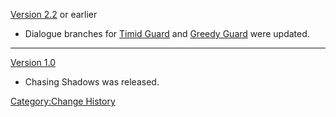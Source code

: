 [[Version 2.2]] or earlier{{verify}}
* Dialogue branches for [[Timid Guard]] and [[Greedy Guard]] were updated.
----
[[Version 1.0]]
* Chasing Shadows was released.
<noinclude>[[Category:Change History]]</noinclude>